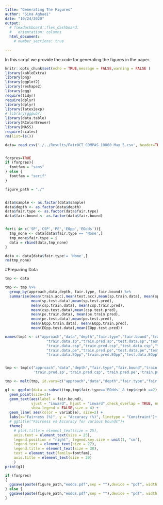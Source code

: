 ```yaml
---
title: "Generating The Figures"
author: "Sina Aghaei"
date: "10/24/2020"
output: 
  # flexdashboard::flex_dashboard:
  #   orientation: columns
  html_document:
    # number_sections: true
 
---
```



In this script we provide the code for generating the figures in the paper.


```r
knitr::opts_chunk$set(echo = TRUE,message = FALSE,warning = FALSE )
library(kableExtra)
library(png)
library(ggplot2)
library(reshape2)
library(egg)
require(tidyr)
require(dplyr)
library(dplyr)
library(latex2exp)
# library(ggpubr)
library(data.table)
library(RColorBrewer)
library(MASS)
require(scales)
rm(list=ls())

data= read.csv('./../Results/FairOCT_COMPAS_10800_May_5.csv', header=TRUE, sep=',', na.strings="", stringsAsFactors =TRUE) 


forpres=TRUE
if (forpres){
  fontfam = "sans"
} else {
  fontfam = "serif"
}

figure_path = "./"


data$sample <- as.factor(data$sample)
data$depth <- as.factor(data$depth)
data$fair.type <- as.factor(data$fair.type)
data$fair.bound <- as.factor(data$fair.bound)


for(i in c('SP','CSP','PE','EOpp','EOdds')){
  tmp_none <- data[data$fair.type == 'None',]
  tmp_none$fair.type = i
  data = rbind(data,tmp_none)
}

data <- data[data$fair.type!= 'None',]
rm(tmp_none)
```

#Preparing Data
```r
tmp <- data

tmp <- tmp %>%
  group_by(approach,data,depth, fair.type, fair.bound) %>%
  summarise(mean(train.acc),mean(test.acc),mean(sp.train.data), mean(sp.train.pred),
            mean(sp.test.data),mean(sp.test.pred),
            mean(csp.train.data), mean(csp.train.pred),
            mean(csp.test.data),mean(csp.test.pred),
            mean(pe.train.data), mean(pe.train.pred),
            mean(pe.test.data),mean(pe.test.pred),
            mean(EOpp.train.data), mean(EOpp.train.pred),
            mean(EOpp.test.data),mean(EOpp.test.pred))

names(tmp) <- c("approach","data","depth","fair.type","fair.bound","train.acc",'test.acc',
                   "train.data.sp","train.pred.sp","test.data.sp","test.pred.sp",
                   "train.data.csp","train.pred.csp","test.data.csp","test.pred.csp",
                   "train.data.pe","train.pred.pe","test.data.pe","test.pred.pe",
                   "train.data.EOpp","train.pred.EOpp","test.data.EOpp","test.pred.EOpp")


tmp <- tmp[c("approach","data","depth","fair.type","fair.bound","train.acc",
             'train.pred.sp','train.pred.csp','train.pred.pe','train.pred.EOpp')]

tmp <- melt(tmp, id.vars=c("approach","data","depth","fair.type","fair.bound",'train.acc'))
```



```r
g1 <- ggplot(data = subset(tmp,tmp$fair.type=='EOdds' & tmp$depth ==2), aes(x=(1-value)*100, y=train.acc*100)) +
  geom_point(size=3)+
  geom_text(aes(label = fair.bound),
            vjust = "inward", hjust = "inward",check_overlap = TRUE, nudge_y = 1.4,
            show.legend = FALSE,size = 4) +
  geom_line( aes(color = variable), size=2) + 
  labs(x="Fairness (%)", y = "Accuracy (%)", linetype = "Constraint")+
  # ggtitle("Fairness vs Accuracy for various bounds")+
  theme(
    # plot.title = element_text(size = 25),
    axis.text = element_text(size = 25),
    legend.position = "right", legend.key.size = unit(1, "cm"),
    legend.text = element_text(size = 27),
    legend.title = element_text(size = 30),
    text = element_text(family=fontfam),
    axis.title = element_text(size = 29)
    )
print(g1)

if (forpres)
{
  ggsave(paste(figure_path,"eodds.pdf",sep = ""),device = "pdf", width = 12, height = 8, units =  "in")
} else {
  ggsave(paste(figure_path,"eodds.pdf",sep = ""),device = "pdf", width = 12, height = 8, units =  "in")
}

```


